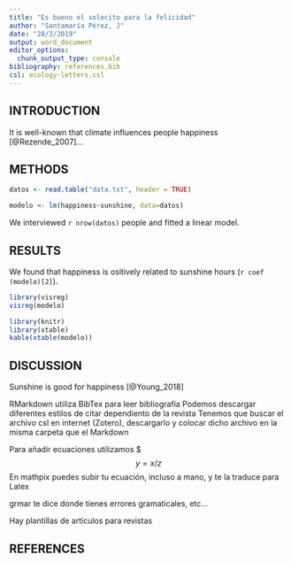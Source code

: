 ```yaml
---
title: "Es bueno el solecito para la felicidad"
author: "Santamaría Pérez, J"
date: "28/3/2019"
output: word_document
editor_options: 
  chunk_output_type: console
bibliography: references.bib
csl: ecology-letters.csl
---
```


## INTRODUCTION

It is well-known that climate influences people happiness [@Rezende_2007]...

## METHODS 

```r
datos <- read.table("data.txt", header = TRUE)
```

```r
modelo <- lm(happiness~sunshine, data=datos)
```

We interviewed `r nrow(datos)` people and fitted a linear model.


## RESULTS

We found that happiness is ositively related to sunshine hours (`r coef (modelo)[2]`).


```r
library(visreg)
visreg(modelo)
```

```r
library(knitr)
library(xtable)
kable(xtable(modelo))
```


## DISCUSSION

Sunshine is good for happiness [@Young_2018]


RMarkdown utiliza BibTex para leer bibliografía
Podemos descargar diferentes estilos de citar dependiento de la revista
Tenemos que buscar el archivo csl en internet (Zotero), descargarlo y colocar dicho archivo en la misma carpeta que el Markdown


###########
Para añadir ecuaciones utilizamos $
$$
y=x/z
$$
En mathpix puedes subir tu ecuación, incluso a mano, y te la traduce para Latex

grmar te dice donde tienes errores gramaticales, etc...

Hay plantillas de artículos para revistas


## REFERENCES
